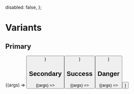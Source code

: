 
<Meta title="Components/Button" />

  disabled: false,
};


# Variants

## Primary

<Canvas>
  <Story
    name="Primary"
    args={{
      variant: ButtonVariants.PRIMARY,
      children: 'Primary',
      ...commonArgs,
    }}
    argTypes={commonArgTypes}
  >
    {(args) => <Button {...args} />}
  </Story>
</Canvas>

<ArgsTable story="Primary" />

## Secondary

<Canvas>
  <Story
    name="Secondary"
    args={{
      variant: ButtonVariants.SECONDARY,
      children: 'Secondary',
      ...commonArgs,
    }}
    argTypes={commonArgTypes}
  >
    {(args) => <Button {...args} />}
  </Story>
</Canvas>

<ArgsTable story="Secondary" />

## Success

<Canvas>
  <Story
    name="Success"
    args={{
      variant: ButtonVariants.SUCCESS,
      children: 'Success',
      ...commonArgs,
    }}
    argTypes={commonArgTypes}
  >
    {(args) => <Button {...args} />}
  </Story>
</Canvas>

<ArgsTable story="Success" />

## Danger

<Canvas>
  <Story
    name="Danger"
    args={{
      variant: ButtonVariants.DANGER,
      children: 'Danger',
      ...commonArgs,
    }}
    argTypes={commonArgTypes}
  >
    {(args) => <Button {...args} />}
  </Story>
</Canvas>

<ArgsTable story="Danger" />
